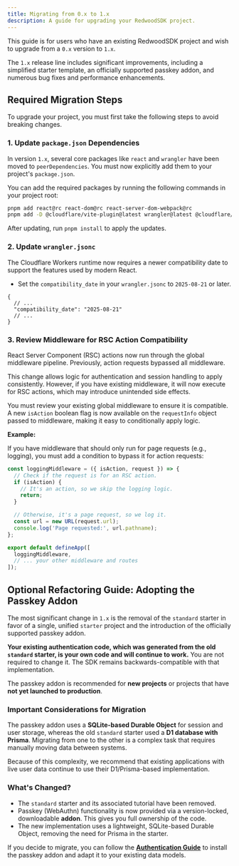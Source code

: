 ```yaml
---
title: Migrating from 0.x to 1.x
description: A guide for upgrading your RedwoodSDK project.
---
```


This guide is for users who have an existing RedwoodSDK project and wish to upgrade from a `0.x` version to `1.x`.

The `1.x` release line includes significant improvements, including a simplified starter template, an officially supported passkey addon, and numerous bug fixes and performance enhancements.

## Required Migration Steps

To upgrade your project, you must first take the following steps to avoid breaking changes.

### 1. Update `package.json` Dependencies

In version `1.x`, several core packages like `react` and `wrangler` have been moved to `peerDependencies`. You must now explicitly add them to your project's `package.json`.

You can add the required packages by running the following commands in your project root:

```sh
pnpm add react@rc react-dom@rc react-server-dom-webpack@rc
pnpm add -D @cloudflare/vite-plugin@latest wrangler@latest @cloudflare/workers-types@latest
```

After updating, run `pnpm install` to apply the updates.

### 2. Update `wrangler.jsonc`

The Cloudflare Workers runtime now requires a newer compatibility date to support the features used by modern React.

-   Set the `compatibility_date` in your `wrangler.jsonc` to `2025-08-21` or later.

```jsonc title="wrangler.jsonc"
{
  // ...
  "compatibility_date": "2025-08-21"
  // ...
}
```

### 3. Review Middleware for RSC Action Compatibility

React Server Component (RSC) actions now run through the global middleware pipeline. Previously, action requests bypassed all middleware.

This change allows logic for authentication and session handling to apply consistently. However, if you have existing middleware, it will now execute for RSC actions, which may introduce unintended side effects.

You must review your existing global middleware to ensure it is compatible. A new `isAction` boolean flag is now available on the `requestInfo` object passed to middleware, making it easy to conditionally apply logic.

**Example:**

If you have middleware that should only run for page requests (e.g., logging), you must add a condition to bypass it for action requests:

```typescript title="src/worker.tsx"
const loggingMiddleware = ({ isAction, request }) => {
  // Check if the request is for an RSC action.
  if (isAction) {
    // It's an action, so we skip the logging logic.
    return;
  }

  // Otherwise, it's a page request, so we log it.
  const url = new URL(request.url);
  console.log('Page requested:', url.pathname);
};

export default defineApp([
  loggingMiddleware,
  // ... your other middleware and routes
]);
```

## Optional Refactoring Guide: Adopting the Passkey Addon

The most significant change in `1.x` is the removal of the `standard` starter in favor of a single, unified `starter` project and the introduction of the officially supported passkey addon.

**Your existing authentication code, which was generated from the old `standard` starter, is your own code and will continue to work.** You are not required to change it. The SDK remains backwards-compatible with that implementation.

The passkey addon is recommended for **new projects** or projects that have **not yet launched to production**.

### Important Considerations for Migration

The passkey addon uses a **SQLite-based Durable Object** for session and user storage, whereas the old `standard` starter used a **D1 database with Prisma**. Migrating from one to the other is a complex task that requires manually moving data between systems.

Because of this complexity, we recommend that existing applications with live user data continue to use their D1/Prisma-based implementation.

### What's Changed?

-   The `standard` starter and its associated tutorial have been removed.
-   Passkey (WebAuthn) functionality is now provided via a version-locked, downloadable **addon**. This gives you full ownership of the code.
-   The new implementation uses a lightweight, SQLite-based Durable Object, removing the need for Prisma in the starter.

If you decide to migrate, you can follow the [**Authentication Guide**](./authentication) to install the passkey addon and adapt it to your existing data models.
